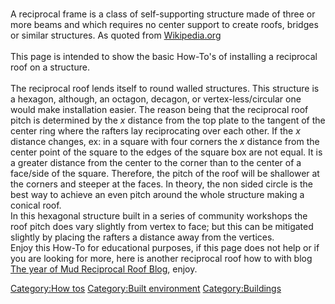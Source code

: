 <br />
A reciprocal frame is a class of self-supporting structure made of three or more beams and which requires no center support to create roofs, bridges or similar structures. As quoted from [http://en.wikipedia.org/wiki/Reciprocal_frame Wikipedia.org]<br /><br />
This page is intended to show the basic How-To's of installing a reciprocal roof on a structure.  <br /><br />The reciprocal roof lends itself to round walled structures. This structure is a hexagon, although, an octagon, decagon, or vertex-less/circular one would make installation easier.  The reason being that the reciprocal roof pitch is determined by the ''x'' distance from the top plate to the tangent of the center ring where the rafters lay reciprocating over each other.  If the ''x'' distance changes, ex: in a square with four corners the ''x'' distance from the center point of the square to the edges of the square box are not equal.  It is a greater distance from the center to the corner than to the center of a face/side of the square.  Therefore, the pitch of the roof will be shallower at the corners and steeper at the faces. In theory, the non sided circle is the best way to achieve an even pitch around the whole structure making a conical roof. 
<br />In this hexagonal structure built in a series of community workshops the roof pitch does vary slightly from vertex to face; but this can be mitigated slightly by placing the rafters a distance away from the vertices.  
<br />Enjoy this How-To for educational purposes, if this page does not help or if you are looking for more, here is another reciprocal roof how to with blog [http://www.small-scale.net/yearofmud/2008/11/26/how-to-build-a-reciprocal-roof-frame The year of Mud Reciprocal Roof Blog], enjoy. 

{{How to
 |title= Round Pole Reciprocal Roof How To:
 |header1= Project Photos
 |header2= Instructions
 |pics=
 |size= 300
 |File:Reciprocal Roof Construction 1 Finished walls with no roof.jpg |Hexagon Structure Awaiting a Reciprocal Roof |1 |Here we have a Hexagonal structure ready for a roof. This structure is a basic round pole gazebo style made from Hawaiian Iron wood (aka: Australian Pine, Whistling Pine, Horsetail Beefwood). The top plates are all about the same length and diameter each lapped over the previous in a reciprocal fashion.  The idea being to equalize all joints in strength since the weight of the reciprocal roof presses down and out at top plates.  In other words, the roof wants to make the hexagonal top plates break the circle.     
 |File:Reciprocal Roof Construction 2 Rafter poles staged and ready.jpg |All the rafters awaiting installation |2 |Here we have all the rafters awaiting installation.  The rafters are all cut quite longer than required for the roof. Working with round poles that are not all together straight and have varying taper it is a good idea to leave all your members long so that they can be twisted and transitioned right where each piece fits best.  
 |File:Reciprocal Roof Construction 3 Added ties and finding center with string.jpg|Finding the center of a hexagon |3|In addition to the reciprocal top plates mentioned in step 1, three additional members were added atop the hexagon of top plates for more strength. The added members extend from the middle of the top plates' span cross to the center of the opposing span, making the view from above or below a triangle inside of a hexagon. This step is not required for all applications.  It was chosen here because the walls in this particular structure are simple and not reinforced. A circular cob or earthbag structure would likely not require such extra tension support.  The three members were also installed simply to make the installation of the rafters easier by serving as scaffolding to stand on. <br /> String lines across the vertices help us find center so we an determine the position of the charlie stick.  
 |File:Reciprocal Roof Construction 4 Attaching the Charlie Stick.jpg |The distance from the center of the structure to the charlie stick determines the size of the opening |4 |There are several ways to install the temporary support post known as a [http://www.theyearofmud.com/2008/11/26/how-to-build-a-reciprocal-roof-frame/ charlie stick]. This one is installed by lashing a temporary support between our added support beams. Another way is two lash two charlie sticks together in a cross at the top used in this [[https://www.youtube.com/watch?v=QanmUUG2wes video]]. In most cases the trick is to keep it temporary; do not bury the charlie stick in the ground, that will make it very difficult to remove later. Lashing, nailing, or screwing knee and lateral braces from the posts to the charlie stick are adequate anchoring.Notice in the photo the distance of the charlie stick from the center of the structure, this determines the size of the opening of the reciprocal roof. A circular template is also sometimes used.
 |File:Reciprocal Roof Construction 5 Close up of Square Lashing.jpg |An example of a square lashing used to secure the charlie stick |5 | This close up shows an example of the [http://www.animatedknots.com/lashsquare/ square lashing] used to secure the charlie stick to a temporary beam to the structure .  This lashing was made with nylon rope found in the jungle.    <br /><br />'''Continued from the previous step<nowiki>:</nowiki>''' The height of the charlie stick determines the pitch or slope of the finished roof. The reciprocal roof looses strength with too much rise.  The strength in a reciprocal roof comes compression from the members above and below each rafter. Too wide an opening or too small the compression ring looses strength as well. There are numerous examples of that all fall within reason. 
 |File:Reciprocal Roof Construction 6 First three Rafters.jpg |First three rafters up one laid atop the next. |6 |After the charlie stick is set, the first three rafters went up.  The first rafter laid in the crotch of the charlie stick.  <br />'''Remember to place the charlie stick far enough outside the final ring in the center to avoid getting the charlie stick stuck from the last rafters installed.'''  <br />The second is laid atop the first and the third atop the second.  Each crossover is tangent to the radius of the center opening desired. Due to the steep pitch of this roof, temporary cordage ties each new rafter onto the previous one.  These will come off later.   
 |File:Reciprocal Roof Construction 7 Notching each rafter.jpg  |To set each rafter, each one is notched. |7 |As each rafter goes up, every one is fitted to the optimal location and the notched.  Each pole is transitioned and twisted till it sits where we want it, meaning the the poles have roughly the same diameter where they cross at the top and where they lay on the top plate.  Then, each rafter pole is notched with a chisel to a half round that keeps the pole from sliding off the roof. It helps to have at least three people for this part.  <br />''Notching is not necessary for all roof instal applications.''
 |File:Reciprocal Roof Construction 8 Rafters half way up.jpg |Half the roof is up, not yet trimmed. |8 |In this step we can see about half the rafters up.  Notice the relatively even distance between the rafters at the top plate.  Also notice how long many of the rafters are, each one adjusted around until well set.  <br />The ends will be cut off before we release the charlie stick. <br />Leaving the ends long also lets us choose the length of our eave. 
 |File:Reciprocal Roof Construction 9Temporary Rafter Ties.jpg |Temporary ties holding the rafters from slipping down. |9 |Here we are with about the first 12 rafters up.  Temporary ties secure each pole to the next.  At this stage we are really starting to see the center ring taking shape. <br /> We can slightly adjust the position of each pole but remember, trying to adjust a pole laid several courses back will move every subsequent pole up to the current unless you carefully lift the weight off of the member when adjusting. 
 |File:Reciprocal Roof Construction10 Fitting Last Rafter.jpg |Fitting in the last rafter can be a little tricky. |10|The only really tricky part of a reciprocal roof is fitting in the last rafter to balance the forces. The vertical arrow on the left shows the last rafter on its way up to the last tight spot '''underneath''' the first rafter placed on the charlie stick indicated by the upper arrow. <br />In some cases the space is too small and a little lifting of the first is required. In other cases, the gap for the last rafter is too big and the charlie stick has to be let down a little to get the gap to close.  <br /><br />Both maneuvers have the potential to knock the center ring out of center so be careful. In this the last rafter was [http://www.theyearofmud.com/2008/11/26/how-to-build-a-reciprocal-roof-frame/ tight], and loose in [[https://www.youtube.com/watch?v=QanmUUG2wes this one]].  
 |File:Reciprocal Roof Construction 11 Adjusting the Charlie Stick and Layout Ring.jpg |Final adjustments of the center ring. |11 |In this step some of the temporary ties were removed from the rafters to adjust the shape of the center ring slightly. In this case, the charlie stick was placed just a little too close to the center ring and was becoming stuck, and the gap for the last rafter was a little big, so a little shaking of the charlie stick and half the rafters got it to drop into shape.  <br /><br />I would '''NOT''' attempt to do this much adjusting if i were using rafter poles over 6 inches in diameter, the weight at the top would be too great and the possibility of collapse much higher.  <br /><br /> Also notice from Step 6, the charlie stick is '''outside''' the center ring and can be freely kicked out when the time comes 
 |File:Reciprocal Roof Construction 12 Cut off Ends of Rafters to Desired Length.jpg |Cut all eaves to length '''after''' placing them on the roof. |12 |The charlie stick is still in place. Before removing it we have determined the desired length of the eaves for the structure and cut the bottoms and tops of the rafter poles. <br />Remember in the the prologue of this How-To about the rise of the roof pitch. This rise also affects the length of your eaves if you want them to be all the same height off the ground.  In this case we had to cut a little more off of the rafters in the middle of the spans between posts to get the desired height because the pitch is slightly steeper when the ''x'' horizontal distance from the top plate to the center ring gets shorter.<br /><br />Also notice how awesome the shadows cast by the rafters is on the ground, one of the beautiful perks from a reciprocal roof.       
 |File:Reciprocal Roof Construction 13 Wire wrapping center ring.jpg |Wrapping thick gauge wire around the center ring to keep it from slipping out. |13 |Before removing the charlie stick we wrapped a double course of thick gauge galvanized wire around each rafter to the next in the center ring. Starting at the first rafter going in the direction you laid the rafters, wrap the wire as you remove the temporary ties. Once a full course has been wrapped pretty tightly, we are ready to pull out the charlie stick. A short 1 min .SWF video can be viewed [http://www.appropedia.org/images/0/08/Reciprocal_Roof_Construction_Removing_Charlie_Stick_SWF.swf Here] showing the charlie stick removal and immediate strength of the roof once set. Please turn your sound off, there is nothing to hear and the quality is bad. There is also a video on the removal of a charlie stick on a bigger scale at [http://www.small-scale.net/yearofmud/2008/11/26/how-to-build-a-reciprocal-roof-frame The year of Mud Reciprocal Roof Blog]and here on [[http://www.youtube.com/results?search_query=removing+the+charlie+stick Youtube]]. 
 |File:Reciprocal Roof Construction 15 Adding more wire and covering with bark strips.jpg |Adding extra wire for strength and bark to hide the wire. |14 |Some final touch ups after the charlie stick has been removed. The first course of wire has slipped a little as the rafters settled into place. Now that they have wiggled and found their locking position, an extra two courses of wire are added here to lock everything in even more.<br /><br /> [[https://www.google.com/search?q=hau+bark&client=firefox-a&hs=Ms0&rls=org.mozilla:en-US:official&channel=sb&tbm=isch&tbo=u&source=univ&sa=X&ei=Yb5zU5faOYGfqAaor4D4Ag&ved=0CDEQsAQ&biw=1024&bih=471&dpr=1#channel=sb&q=hawaiian+hau+bark&rls=org.mozilla:en-US:official&tbm=isch Hau bark]] was used to decoratively wrap over the wire for aesthetics.  
 |File:Reciprocal Roof Construction 16 Finished Project.jpg |The Decorated Finished Product |15  |Here is the finished structure sans roofing material and decking. At this point the final touches are sanding off all the sharp edges of the rafters and treating the poles with a preservative. this one was coated with [http://www.ecowoodtreatment.com/ Eco Wood Treatment].
 | | | |
 | | | |
 | | | |
 | | | |
 |footer= Project on this page completed March 2014 in Hawaii as part of a community building workshop. Have fun with yours!}}

[[Category:How tos]]
[[Category:Built environment]]
[[Category:Buildings]]